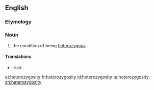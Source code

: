 ==English==

===Etymology===
{{suffix|heterozygous|ity}}

===Noun===
{{en-noun|-}}

# the condition of being [[heterozygous]]

====Translations====
{{trans-top|the condition of being heterozygous}}
* Irish: {{t-|ga|heitrisigóiseacht|f}}
{{trans-mid}}
{{trans-bottom}}

[[et:heterozygosity]]
[[fr:heterozygosity]]
[[id:heterozygosity]]
[[ta:heterozygosity]]
[[zh:heterozygosity]]
